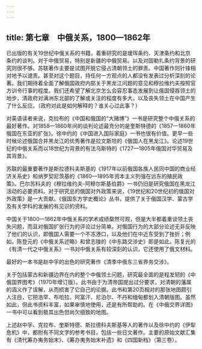 ```yaml
---
---
---
```

title: 第七章　中俄关系，1800—1862年
---



已出版的有关19世纪中俄关系的书籍，着重研究的是瑷珲条约、天津条约和北京条约的谈判。对于中俄贸易，特别是新疆的中俄贸易。以及对固勒扎条约背景的研究则很不够。苏联著作主要是试图开脱它侵占清朝领土的罪责。中国著作则针锋相对地予以谴责。甚至对这个题目，持任何一方观点的人都没有发表过分析深刻的论著。我们期待着全面了解俄国政府内部关于黑龙江问题的意见和穆拉维约夫按照官方训令行事的程度。我们还希望了解北京怎么会容忍事态发展到让俄国侵吞领土的地步，清政府对满洲东北部的了解或关注的程度有多大，以及丧失领土在中国产生了什么反应。（政府对此是如何解释的？谁关心过此事？）

对英语读者来说，克拉布的《中国和俄国的“大赌博”》一书是研究整个中俄关系的最好著作。对1858—1860年间的谈判论述最充分的是奎斯特德的《1857—1860年俄国在东亚的扩张》。徐中约的《中国进入国际家庭》一书也很有价值。更早一些时候论述俄国合并黑龙江的优秀著作是拉文斯坦的《俄国人在黑龙江》。论述19世纪的中俄关系而以18世纪为背景的有法乌斯特的《1727—1805年俄国对华贸易及其背景》。

苏联的最重要著作是斯拉德科夫斯基的《1917年以前俄国各族人民同中国的商业经济关系史》和纳罗契尼茨基的《1860—1895年资本主义列强在远东的殖民政策》。巴尔苏科夫的《穆拉维约夫-阿穆尔斯基伯爵》一书仍旧是研究俄国在黑龙江活动的必要资料。对于研究总的俄国对外政策来说，《19世纪和20世纪初的俄国对外政策》是一大贡献。《俄国东方学史概论》丛书，提供了关于俄国汉学、蒙古学及有关学科的发展的有见识的资料。

中国关于1800—1862年中俄关系的学术成绩粲然可观，但是大半都着重谈领土丧失问题，而且对俄国扩张行为的评论过分简单。对俄国行为的大部分论述无非反映了他们的认识，即俄国人需要一个不冻港口，以及他们在中近东受到了挫折；例如，陈登元的《中俄关系述略》和曾志陵的《中东路交涉史》即是如此。陈复光的《有清一代之中俄关系》一书对中俄关系有较深刻的认识，它还使用了俄文材料。

最好的一本书是赵中孚的出色的研究著作《清季中俄东三省界务交涉》。

关于包括蒙古和新疆边界在内的整个中俄领土问题，研究最全面的是程发轫的《中俄国界图考》（1970年增订版）。此书由于为清帝国提出过分要求，对清朝的藩属的涵义作了误解，从而损害了它自己的论据。此书和第20页相对的那张地图颇引人注目，它把浩罕、布哈拉、阿富汗、尼泊尔、不丹和缅甸都划入清朝版图。虽然如此，但此书资料丰富，如果审慎地使用，还是有所帮助的。在《中俄交界详图》一书中可以看到极其出色但尚欠细致的地图。

上述赵中孚、克拉布、奎斯特德、斯拉德科夫斯基等人的著作以及徐中约的《伊犁危机》中，都附有不同文字的参考书目，包括一些日文著作。主要的原始文献汇集有《清代筹办夷务始末》、《筹办夷务始末补遗》和《四国新档》（第三卷）。